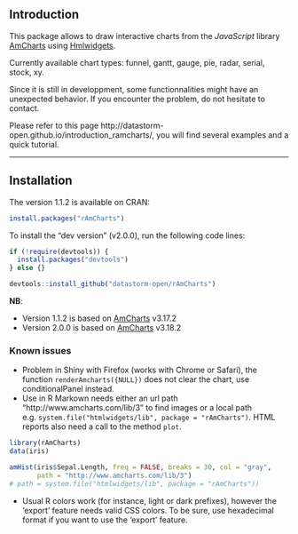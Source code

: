 ## Introduction

This package allows to draw interactive charts from the *JavaScript* library [AmCharts][url_amcharts] using [Hmlwidgets][url_htmlwidgets].

Currently available chart types: funnel, gantt, gauge, pie, radar, serial, stock, xy.

Since it is still in developpment, some functionnalities might have an unexpected behavior. If you encounter the problem, do not hesitate to contact.

Please refer to this page http://datastorm-open.github.io/introduction_ramcharts/, you will find several examples and a quick tutorial.

---

## Installation

The version 1.1.2 is available on CRAN:

```r
install.packages("rAmCharts")
```

To install the "dev version" (v2.0.0), run the following code lines:

```r
if (!require(devtools)) {
  install.packages("devtools")
} else {}

devtools::install_github("datastorm-open/rAmCharts")
```

**NB**:

* Version 1.1.2 is based on [AmCharts][url_amcharts] v3.17.2
* Version 2.0.0 is based on [AmCharts][url_amcharts] v3.18.2

### Known issues

* Problem in Shiny with Firefox (works with Chrome or Safari), the function `renderAmcharts({NULL})` does not clear the chart, use conditionalPanel instead.
* Use in R Markown needs either an url path "http://www.amcharts.com/lib/3" to find images or a local path e.g. `system.file("htmlwidgets/lib", package = "rAmCharts")`. HTML reports also need a call to the method `plot`.

```r
library(rAmCharts)
data(iris)

amHist(iris$Sepal.Length, freq = FALSE, breaks = 30, col = "gray",
       path = "http://www.amcharts.com/lib/3")
# path = system.file("htmlwidgets/lib", package = "rAmCharts"))

```

* Usual R colors work (for instance, light or dark prefixes), however the 'export' feature needs valid CSS colors. To be sure, use hexadecimal format if you want to use the 'export' feature.

[url_amcharts]: http://www.amcharts.com
[url_htmlwidgets]: http://www.htmlwidgets.org
[path_histogram]: ./img/histogram.png
[path_boxplot]: ./img/boxplot.png
